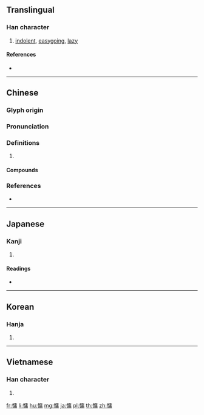 ==Translingual==

===Han character===
{{Han char|rn=61|rad=心|as=11|sn=14|four=90027|canj=PILB|ids=⿰忄庸}}

# [[indolent]], [[easygoing]], [[lazy]]

====References====
* {{Han ref|kx=0400.120|dkj=11144|dj=0740.070|hdz=42347.090|uh=6175|ud=24949|bh=BA48|bd=47688}}

----

==Chinese==
{{zh-forms}}

===Glyph origin===
{{Han etym}}

===Pronunciation===
{{zh-pron
|m=yōng,yóng
|c=jung4
|mc=y
|oc=y
|cat=
}}

===Definitions===
{{zh-hanzi}}

# {{rfdef|zh}}

====Compounds====
{{zh-der|意懶心慵|嬌慵|慵惰|心慵意懶|意慵心懶|偎慵墮懶|慵懶|乖慵|疏慵|疏慵愚鈍}}

===References===
* {{R:twedu|B01165}}

----

==Japanese==

===Kanji===
{{ja-kanji|grade=|rs=心11}}

# {{defn|lang=ja|sort=心11}}

====Readings====
* {{ja-readings|on=[[よう]] (yō), [[しょう]] (shō)|kun=[[ものうい]] (monoui)}}

----

==Korean==

===Hanja===
{{ko-hanja|hangeul=용|eumhun=|rv=yong|mr=yong|y=yong}}

# {{defn|lang=ko|sort=心11}}

----

==Vietnamese==

===Han character===
{{vi-readings|rs=心11|hanviet=thuồng}}

# {{defn|lang=vi|sort=心11}}

[[fr:慵]]
[[li:慵]]
[[hu:慵]]
[[mg:慵]]
[[ja:慵]]
[[pl:慵]]
[[th:慵]]
[[zh:慵]]